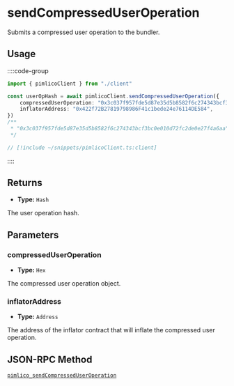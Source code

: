 
<VersionWarning version="0.2" />

# sendCompressedUserOperation

Submits a compressed user operation to the bundler.

## Usage

::::code-group

```ts [example.ts]
import { pimlicoClient } from "./client"

const userOpHash = await pimlicoClient.sendCompressedUserOperation({
    compressedUserOperation: "0x3c037f957fde5d87e35d5b8582f6c274343bcf3bc0e0037f957fde5d87e35d5b8582f6c2710d72fc2de0e27f4a6aa",
    inflatorAddress: "0x422f72B27819798986F41c1bede24e76114DE584",
})
/**
 * "0x3c037f957fde5d87e35d5b8582f6c274343bcf3bc0e010d72fc2de0e27f4a6aa"
 */
```

```ts [client.ts]
// [!include ~/snippets/pimlicoClient.ts:client]
```

::::

## Returns

- **Type:** `Hash`

The user operation hash.

## Parameters

### compressedUserOperation

- **Type:** `Hex`

The compressed user operation object.

### inflatorAddress

- **Type:** `Address`

The address of the inflator contract that will inflate the compressed user operation.

## JSON-RPC Method

[`pimlico_sendCompressedUserOperation`](/infra/bundler/endpoints/pimlico_sendCompressedUserOperation)